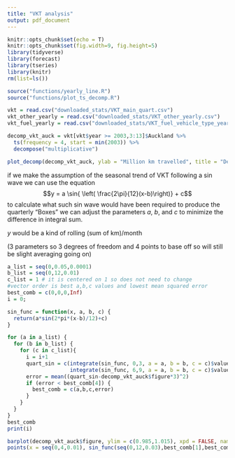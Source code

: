 ```yaml
---
title: "VKT analysis"
output: pdf_document
---
```


```r
knitr::opts_chunk$set(echo = T)
knitr::opts_chunk$set(fig.width=9, fig.height=5) 
library(tidyverse)
library(forecast)
library(tseries)
library(knitr)
rm(list=ls())
```

```r
source("functions/yearly_line.R")
source("functions/plot_ts_decomp.R")
```

```r
vkt = read.csv("downloaded_stats/VKT_main_quart.csv")
vkt_other_yearly = read.csv("downloaded_stats/VKT_other_yearly.csv")
vkt_fuel_yearly = read.csv("downloaded_stats/VKT_fuel_vehicle_type_yearly.csv")
```

```r
decomp_vkt_auck = vkt[vkt$year >= 2003,3:13]$Auckland %>% 
  ts(frequency = 4, start = min(2003)) %>% 
  decompose("multiplicative")

plot_decomp(decomp_vkt_auck, ylab = "Million km travelled", title = "Decomposition of Auckland VKT Time Series")
```


if we make the assumption of the seasonal trend of VKT following a sin wave we can use the equation 
$$y = a \sin{ \left( \frac{2\pi}{12}(x-b)\right)} + c$$
to calculate what such sin wave would have been required to produce the quarterly "Boxes" we can adjust the parameters $a$, $b$, and $c$ to minimize the difference in integral sum. 

$y$ would be a kind of rolling (sum of km)/month

(3 parameters so 3 degrees of freedom and 4 points to base off so will still be slight averaging going on)


```r
a_list = seq(0,0.05,0.0001)
b_list = seq(0,12,0.01)
c_list = 1 # it is centered on 1 so does not need to change
#vector order is best a,b,c values and lowest mean squared error
best_comb = c(0,0,0,Inf)
i = 0;

sin_func = function(x, a, b, c) {
  return(a*sin(2*pi*(x-b)/12)+c)
}

for (a in a_list) {
  for (b in b_list) {
    for (c in c_list){
      i = i+1
      quart_sin = c(integrate(sin_func, 0,3, a = a, b = b, c = c)$value, integrate(sin_func, 3,6, a = a, b = b, c = c)$value,
                    integrate(sin_func, 6,9, a = a, b = b, c = c)$value, integrate(sin_func, 9,12, a = a, b = b, c = c)$value)
      error = mean((quart_sin-decomp_vkt_auck$figure*3)^2)
      if (error < best_comb[4]) {
        best_comb = c(a,b,c,error)
      }
    }
  }
}
best_comb
print(i)

```
```r
barplot(decomp_vkt_auck$figure, ylim = c(0.985,1.015), xpd = FALSE, names.arg = c("Q1","Q2","Q3","Q4"), space = 0)
points(x = seq(0,4,0.01), sin_func(seq(0,12,0.03),best_comb[1],best_comb[2],best_comb[3]), type = "l")
```



